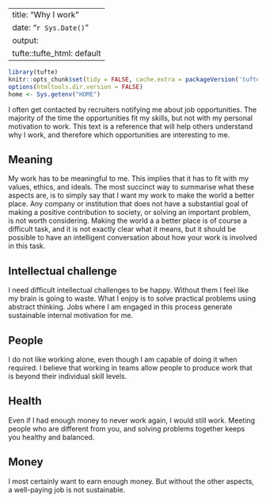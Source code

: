 
---
title: "Why I work"
date: "`r Sys.Date()`"
output:
    tufte::tufte_html: default
---

```r
library(tufte)
knitr::opts_chunk$set(tidy = FALSE, cache.extra = packageVersion('tufte'))
options(htmltools.dir.version = FALSE)
home <- Sys.getenv("HOME")
```

I often get contacted by recruiters notifying me about job opportunities. The majority of the time the opportunities fit my skills, but not with my personal motivation to work. This text is a reference that will help others understand why I work, and therefore which opportunities are interesting to me.

## Meaning

My work has to be meaningful to me. This implies that it has to fit with my values, ethics, and ideals. The most succinct way to summarise what these aspects are, is to simply say that I want my work to make the world a better place. Any company or institution that does not have a substantial goal of making a positive contribution to society, or solving an important problem, is not worth considering. Making the world a a better place is of course a difficult task, and it is not exactly clear what it means, but it should be possible to have an intelligent conversation about how your work is involved in this task.

## Intellectual challenge

I need difficult intellectual challenges to be happy. Without them I feel like my brain is going to waste. What I enjoy is to solve practical problems using abstract thinking. Jobs where I am engaged in this process generate sustainable internal motivation for me.

## People

I do not like working alone, even though I am capable of doing it when required. I believe that working in teams allow people to produce work that is beyond their individual skill levels.

## Health

Even if I had enough money to never work again, I would still work. Meeting people who are different from you, and solving problems together keeps you healthy and balanced.

## Money

I most certainly want to earn enough money. But without the other aspects, a well-paying job is not sustainable.
